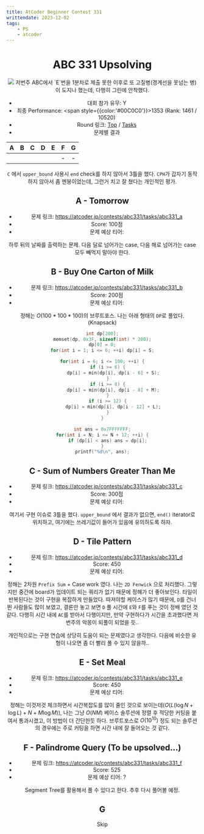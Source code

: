 ```yaml
---
title: AtCoder Beginner Contest 331
writtendate: 2023-12-02
tags:
    - PS
    - atcoder
---
```


<Header />

# ABC 331 Upsolving

<Image src="2023-12-02-23-30-30.png" width={600}/>
저번주 ABC에서 `E`번을 1분차로 제출 못한 이후로 또 고질병(경계선을 못넘는 병)이 도지나 했는데, 다행히 그린에 안착했다.

- 대회 참가 유무: Y
- 최종 Performance: <span style={{color:'#00C0C0'}}>1353</span> (Rank: 1461 / 10520)
- Round 링크: [Top](https://atcoder.jp/contests/abc331) / [Tasks](https://atcoder.jp/contests/abc331/tasks)
- 문제별 결과

| A | B | C | D | E | F | G |
| :-: | :-: | :-: | :-: | :-: | :-: | :-: |
| <AC state="AC" /> | <AC state="AC" /> | <AC state="AC" /> | <AC state="AC" /> | <AC state="AC" /> | - | - |


`C` 에서 `upper_bound` 사용시 `end` check를 하지 않아서 3틀을 했다. `CPH`가 갑자기 동작하지 않아서 좀 멘붕이었는데, 그런거 치고 잘 쳤다는 개인적인 평가.

## A - Tomorrow

- 문제 링크: https://atcoder.jp/contests/abc331/tasks/abc331_a
- Score: 100점
- 문제 예상 티어: <SolvedTier tierName={TierName.Bronze} grade={4} width={15} />

하루 뒤의 날짜를 출력하는 문제. 다음 달로 넘어가는 case, 다음 해로 넘어가는 case 모두 빼먹지 말아야 한다.

## B - Buy One Carton of Milk

- 문제 링크: https://atcoder.jp/contests/abc331/tasks/abc331_b
- Score: 200점
- 문제 예상 티어: <SolvedTier tierName={TierName.Silver} grade={5} width={15} />

정해는 $O(100*100*100)$의 브루트포스. 나는 아래 형태의 `DP`로 풀었다. (Knapsack)

```cpp
int dp[200];
memset(dp, 0x3F, sizeof(int) * 200);
dp[0] = 0;
for(int i = 1; i <= 6; ++i) dp[i] = S;

for(int i = 6; i <= 100; ++i) {
    if (i >= 6) {
        dp[i] = min(dp[i], dp[i - 6] + S);
    }
    if (i >= 8) {
        dp[i] = min(dp[i], dp[i - 8] + M);
    }
    if (i >= 12) {
        dp[i] = min(dp[i], dp[i - 12] + L);
    }
}

int ans = 0x7FFFFFFF;
for(int i = N; i <= N + 12; ++i) {
    if (dp[i] < ans) ans = dp[i];
}
printf("%d\n", ans);
```

## C - Sum of Numbers Greater Than Me

- 문제 링크: https://atcoder.jp/contests/abc331/tasks/abc331_c
- Score: 300점
- 문제 예상 티어: <SolvedTier tierName={TierName.Gold} grade={5} width={15} />

여기서 구현 이슈로 3틀을 했다. `upper_bound` 에서 결과가 없으면, `end()` iterator로 위치하고, 여기에는 쓰레기값이 들어가 있음에 유의하도록 하자.

## D - Tile Pattern

- 문제 링크: https://atcoder.jp/contests/abc331/tasks/abc331_d
- Score: 450
- 문제 예상 티어: <SolvedTier tierName={TierName.Gold} grade={1} width={15} />

정해는 2차원 `Prefix Sum` + Case work 였다. 나는 `2D Fenwick` 으로 처리했다. 그렇지만 중간에 board가 업데이트 되는 쿼리가 없기 때문에 정해가 더 좋아보인다. 타일이 반복된다는 것이 구현을 복잡하게 만들었다. 따져야할 케이스가 많기 때문에, `D`를 건너뛴 사람들도 많이 보였고, 결론만 놓고 보면 `D` 풀 시간에 `E`와 `F`를 푸는 것이 정배 였던 것 같다. 다행히 시간 내에 `AC`를 받아서 다행이지만, 만약 구현하다가 시간을 초과했다면 저번주의 악몽이 되풀이 되었을 듯..

개인적으로는 구현 연습에 상당히 도움이 되는 문제였다고 생각한다. 다음에 비슷한 유형이 나오면 좀 더 빨리 풀 수 있지 않을까..

## E - Set Meal

- 문제 링크: https://atcoder.jp/contests/abc331/tasks/abc331_e
- Score: 450
- 문제 예상 티어: <SolvedTier tierName={TierName.Gold} grade={4} width={15} />

정해는 이것저것 체크하면서 시간복잡도를 많이 줄인 것으로 보이는데($O(L(\log N + \log L) + N + M \log M)$), 나는 그냥 $O(NM)$ 베이스 솔루션에 정렬 후 적당한 커팅을 붙여서 통과시켰고, 이 방법이 더 간단한듯 하다. 브루트포스로 $O(10^{10})$ 정도 되는 솔루션의 경우에는 주로 커팅을 하면 시간 내에 잘 들어오는 것 같다.

## F - Palindrome Query (To be upsolved...)

- 문제 링크: https://atcoder.jp/contests/abc331/tasks/abc331_f
- Score: 525
- 문제 예상 티어: ?

Segment Tree를 활용해서 풀 수 있다고 한다. 추후 다시 풀어볼 예정.

## G

Skip

<TagList />
<Comment />
